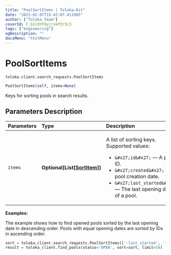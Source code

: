 ```yaml
---
title: "PoolSortItems | Toloka-Kit"
date: "2023-02-07T15:42:07.411985"
author: ["Toloka Team"]
coverId: F_bIcOYF9yjrxkPZrXc3
tags: ["engineering"]
ogDescription: ""
docsMenu: "tkitMenu"
---
```


# PoolSortItems
`toloka.client.search_requests.PoolSortItems`

```python
PoolSortItems(self, items=None)
```

Keys for sorting pools in search results.

## Parameters Description

| Parameters | Type | Description |
| :----------| :----| :-----------|
`items`|**Optional\[List\[[SortItem](/docs-new/toloka-kit/reference/toloka.client.search_requests.PoolSortItems.SortItem)\]\]**|<p>A list of sorting keys. Supported values:</p> <ul> <li>`&#x27;id&#x27;` — A pool ID.</li> <li>`&#x27;created&#x27;` — A pool creation date.</li> <li>`&#x27;last_started&#x27;` — The last opening date of a pool.</li> </ul>

**Examples:**

The example shows how to find opened pools sorted by the last opening date in descending order. Pools with equal opening dates are sorted by IDs in ascending order.

```python
sort = toloka.client.search_requests.PoolSortItems(['-last_started', 'id'])
result = toloka_client.find_pools(status='OPEN', sort=sort, limit=50)
```
